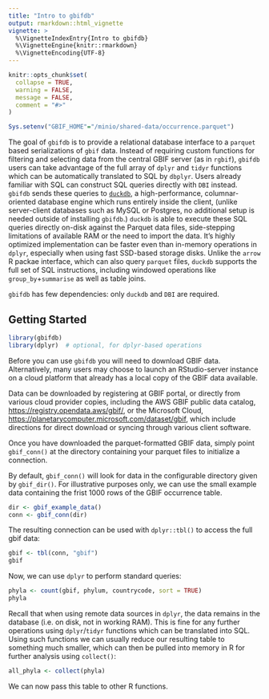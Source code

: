 ```yaml
---
title: "Intro to gbifdb"
output: rmarkdown::html_vignette
vignette: >
  %\VignetteIndexEntry{Intro to gbifdb}
  %\VignetteEngine{knitr::rmarkdown}
  %\VignetteEncoding{UTF-8}
---
```


```r
knitr::opts_chunk$set(
  collapse = TRUE,
  warning = FALSE,
  message = FALSE,
  comment = "#>"
)

Sys.setenv("GBIF_HOME"="/minio/shared-data/occurrence.parquet")

```


The goal of `gbifdb` is to provide a relational database interface to a `parquet` based serializations of `gbif` data. 
Instead of requiring custom functions for filtering and selecting data from the central GBIF server (as in `rgbif`), `gbifdb` users can take advantage of the full array of `dplyr` and `tidyr` functions which can be automatically translated to SQL by `dbplyr`.
Users already familiar with SQL can construct SQL queries directly with `DBI` instead. 
`gbifdb` sends these queries to [`duckdb`](https://duckdb.org), a high-performance, columnar-oriented database engine which runs entirely inside the client,
(unlike server-client databases such as MySQL or Postgres, no additional setup is needed outside of installing `gbifdb`.)
`duckdb` is able to execute these SQL queries directly on-disk against the Parquet data files, side-stepping limitations of available RAM or the need to import the data. 
It's highly optimized implementation can be faster even than in-memory operations in `dplyr`, especially when using fast SSD-based storage disks.
Unlike the `arrow` R packae interface, which can also query `parquet` files, `duckdb` supports the full set of SQL instructions, including windowed operations like `group_by`+`summarise` as well as table joins.


`gbifdb` has few dependencies: only `duckdb` and `DBI` are required.  

## Getting Started

```r
library(gbifdb)
library(dplyr)  # optional, for dplyr-based operations
```

Before you can use `gbifdb` you will need to download GBIF data.
Alternatively, many users may choose to launch an RStudio-server instance on a cloud platform that already has a local copy of the GBIF data available. 

Data can be downloaded by registering at GBIF portal, or directly from various cloud provider copies, including the AWS GBIF public data catalog,
<https://registry.opendata.aws/gbif/>, or the Microsoft Cloud,
<https://planetarycomputer.microsoft.com/dataset/gbif>,
which include directions for direct download or syncing through various client software.



Once you have downloaded the parquet-formatted GBIF data, 
simply point `gbif_conn()` at the directory containing your parquet files to initialize a connection.


By default, `gbif_conn()` will look for data in the configurable directory given by `gbif_dir()`. For illustrative purposes only, we can use the small example data containing the frist 1000 rows of the GBIF occurrence table.  



```r
dir <- gbif_example_data()
conn <- gbif_conn(dir)
```


The resulting connection can be used with `dplyr::tbl()` to access the full gbif data:

```r
gbif <- tbl(conn, "gbif")
gbif
```



Now, we can use `dplyr` to perform standard queries:

```r
phyla <- count(gbif, phylum, countrycode, sort = TRUE)
phyla
```

Recall that when using remote data sources in `dplyr`, the data remains in the database (i.e. on disk, not in working RAM).  This is fine for any further operations using `dplyr`/`tidyr` functions which can be translated into SQL.  Using such functions we can usually reduce our resulting table to something much smaller, which can then be pulled into memory in R for further analysis using `collect()`:

```r
all_phyla <- collect(phyla)
```

We can now pass this table to other R functions.
